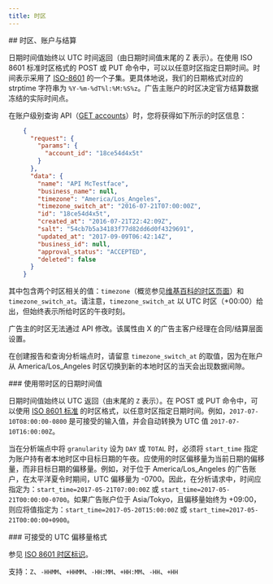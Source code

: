 ```yaml
---
title: 时区
---
```


<div id="timezones-accounts-and-billing">
  ## 时区、账户与结算
</div>

日期时间值始终以 UTC 时间返回（由日期时间值末尾的 Z 表示）。在使用 ISO 8601 标准时区格式的 POST 或 PUT 命令中，可以以任意时区指定日期时间。时间表示采用了 [ISO-8601](http://en.wikipedia.org/wiki/ISO_8601) 的一个子集。更具体地说，我们的日期格式对应的 strptime 字符串为 `%Y-%m-%dT%l:%M:%S%z`。广告主账户的时区决定官方结算数据冻结的实际时间点。

在账户级别查询 API（[GET accounts](/zh/x-ads-api/campaign-management#accounts)）时，您将获得如下所示的时区信息：

```json
    {
      "request": {
        "params": {
          "account_id": "18ce54d4x5t"
        }
      },
      "data": {
        "name": "API McTestface",
        "business_name": null,
        "timezone": "America/Los_Angeles",
        "timezone_switch_at": "2016-07-21T07:00:00Z",
        "id": "18ce54d4x5t",
        "created_at": "2016-07-21T22:42:09Z",
        "salt": "54cb7b5a34183f77d82dd6d0f4329691",
        "updated_at": "2017-09-09T06:42:14Z",
        "business_id": null,
        "approval_status": "ACCEPTED",
        "deleted": false
      }
    }
```

其中包含两个时区相关的值：`timezone`（概览参见[维基百科的时区页面](https://en.wikipedia.org/wiki/Tz_database#Names_of_time_zones)）和 `timezone_switch_at`。请注意，`timezone_switch_at` 以 UTC 时区（+00:00）给出，但始终表示所给时区的午夜时刻。

广告主的时区无法通过 API 修改。该属性由 X 的广告主客户经理在合同/结算层面设置。

在创建报告和查询分析端点时，请留意 `timezone_switch_at` 的取值，因为在账户从 America/Los\_Angeles 时区切换到新的本地时区的当天会出现数据间隙。

<div id="specifying-datetime-values-with-timezone">
  ### 使用带时区的日期时间值
</div>

日期时间值始终以 UTC 返回（由末尾的 `Z` 表示）。在 POST 或 PUT 命令中，可以使用 [ISO 8601 标准](http://en.wikipedia.org/wiki/ISO_8601) 的时区格式，以任意时区指定日期时间。例如，`2017-07-10T08:00:00-0800` 是可接受的输入值，并会自动转换为 UTC 值 `2017-07-10T16:00:00Z`。

当在分析端点中将 `granularity` 设为 `DAY` 或 `TOTAL` 时，必须将 `start_time` 指定为账户持有者本地时区中目标日期的午夜。应使用的时区偏移量为当前日期的偏移量，而非目标日期的偏移量。例如，对于位于 America/Los\_Angeles 的广告账户，在太平洋夏令时期间，UTC 偏移量为 -0700。因此，在分析请求中，时间应指定为：`start_time=2017-05-21T07:00:00Z` 或 `start_time=2017-05-21T00:00:00-0700`。如果广告账户位于 Asia/Tokyo，且偏移量始终为 +09:00，则应将值指定为：`start_time=2017-05-20T15:00:00Z` 或 `start_time=2017-05-21T00:00:00+0900`。

<div id="accepted-utc-offset-formats">
  ### 可接受的 UTC 偏移量格式
</div>

参见 [ISO 8601 时区标识](http://en.wikipedia.org/wiki/ISO_8601#Time_zone_designators)。

支持：`Z`、`-HHMM`、`+HHMM`、`-HH:MM`、`+HH:MM`、`-HH`、`+HH`